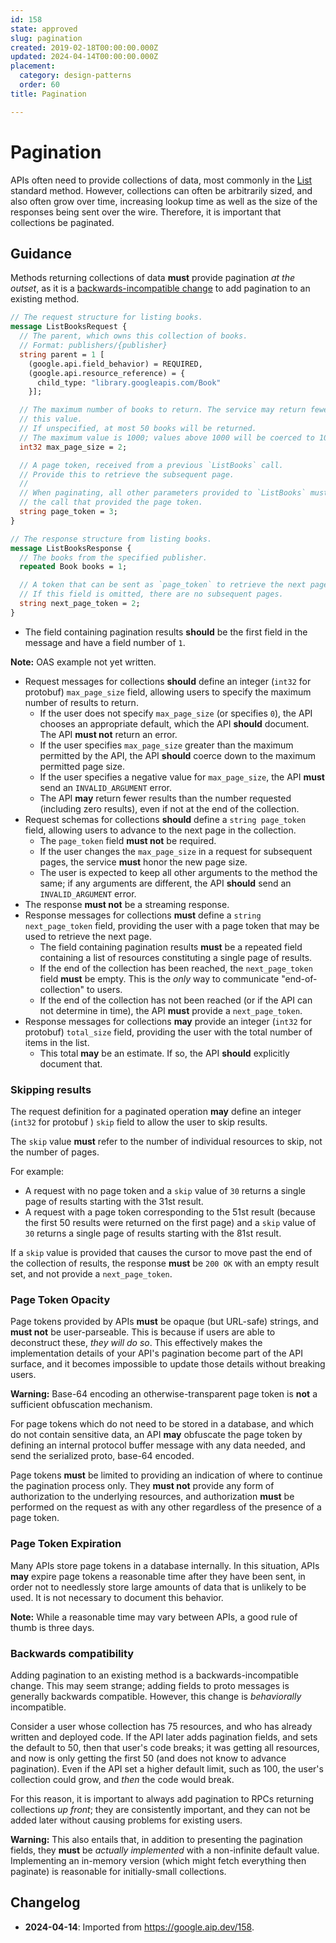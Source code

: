 ```yaml
---
id: 158
state: approved
slug: pagination
created: 2019-02-18T00:00:00.000Z
updated: 2024-04-14T00:00:00.000Z
placement:
  category: design-patterns
  order: 60
title: Pagination

--- 
```


# Pagination

APIs often need to provide collections of data, most commonly in the [List][]
standard method. However, collections can often be arbitrarily sized, and also
often grow over time, increasing lookup time as well as the size of the
responses being sent over the wire. Therefore, it is important that collections
be paginated.

## Guidance

Methods returning collections of data **must** provide pagination _at the outset_,
as it is a [backwards-incompatible change](#backwards-compatibility) to add
pagination to an existing method.


<Tabs>
  <TabItem label="Protocol Buffers">
  
  
  ```proto
  // The request structure for listing books.
  message ListBooksRequest {
    // The parent, which owns this collection of books.
    // Format: publishers/{publisher}
    string parent = 1 [
      (google.api.field_behavior) = REQUIRED,
      (google.api.resource_reference) = {
        child_type: "library.googleapis.com/Book"
      }];
  
    // The maximum number of books to return. The service may return fewer than
    // this value.
    // If unspecified, at most 50 books will be returned.
    // The maximum value is 1000; values above 1000 will be coerced to 1000.
    int32 max_page_size = 2;
  
    // A page token, received from a previous `ListBooks` call.
    // Provide this to retrieve the subsequent page.
    //
    // When paginating, all other parameters provided to `ListBooks` must match
    // the call that provided the page token.
    string page_token = 3;
  }
  
  // The response structure from listing books.
  message ListBooksResponse {
    // The books from the specified publisher.
    repeated Book books = 1;
  
    // A token that can be sent as `page_token` to retrieve the next page.
    // If this field is omitted, there are no subsequent pages.
    string next_page_token = 2;
  }
  ```
  
  - The field containing pagination results **should** be the first field in
    the message and have a field number of `1`.
  
  
  </TabItem>
  <TabItem label="OpenAPI 3.0">
  
  
  **Note:** OAS example not yet written.
  
  
  </TabItem>
</Tabs>
    

- Request messages for collections **should** define an integer (`int32` for
protobuf) `max_page_size` field, allowing users to specify the maximum number of
results to return.
  - If the user does not specify `max_page_size` (or specifies `0`), the API
    chooses an appropriate default, which the API **should** document. The API
    **must not** return an error.
  - If the user specifies `max_page_size` greater than the maximum permitted by the
    API, the API **should** coerce down to the maximum permitted page size.
  - If the user specifies a negative value for `max_page_size`, the API **must**
    send an `INVALID_ARGUMENT` error.
  - The API **may** return fewer results than the number requested (including
    zero results), even if not at the end of the collection.
- Request schemas for collections **should** define a `string page_token`
  field, allowing users to advance to the next page in the collection.
  - The `page_token` field **must not** be required.
  - If the user changes the `max_page_size` in a request for subsequent pages, the
    service **must** honor the new page size.
  - The user is expected to keep all other arguments to the method the same; if
    any arguments are different, the API **should** send an `INVALID_ARGUMENT`
    error.
- The response **must not** be a streaming response.
- Response messages for collections **must** define a
  `string next_page_token` field, providing the user with a page token that may
  be used to retrieve the next page.
  - The field containing pagination results **must** be a repeated
    field containing a list of resources constituting a single page of results.
  - If the end of the collection has been reached, the `next_page_token` field
    **must** be empty. This is the _only_ way to communicate
    "end-of-collection" to users.
  - If the end of the collection has not been reached (or if the API can not
    determine in time), the API **must** provide a `next_page_token`.
- Response messages for collections **may** provide an integer (`int32` for
protobuf) `total_size` field, providing the user with the total number of items
in the list.
  - This total **may** be an estimate. If so, the API **should** explicitly
    document that.

### Skipping results

The request definition for a paginated operation **may** define an integer
(`int32` for protobuf ) `skip` field to allow the user to skip results.

The `skip` value **must** refer to the number of individual resources to skip,
not the number of pages.

For example:

- A request with no page token and a `skip` value of `30` returns a single page
  of results starting with the 31st result.
- A request with a page token corresponding to the 51st result (because the
  first 50 results were returned on the first page) and a `skip` value of `30`
  returns a single page of results starting with the 81st result.

If a `skip` value is provided that causes the cursor to move past the end of
the collection of results, the response **must** be `200 OK` with an empty
result set, and not provide a `next_page_token`.

### Page Token Opacity

Page tokens provided by APIs **must** be opaque (but URL-safe) strings, and
**must not** be user-parseable. This is because if users are able to
deconstruct these, _they will do so_. This effectively makes the implementation
details of your API's pagination become part of the API surface, and it becomes
impossible to update those details without breaking users.

**Warning:** Base-64 encoding an otherwise-transparent page token is **not** a
sufficient obfuscation mechanism.

For page tokens which do not need to be stored in a database, and which do not
contain sensitive data, an API **may** obfuscate the page token by defining an
internal protocol buffer message with any data needed, and send the serialized
proto, base-64 encoded.

Page tokens **must** be limited to providing an indication of where to continue
the pagination process only. They **must not** provide any form of
authorization to the underlying resources, and authorization **must** be
performed on the request as with any other regardless of the presence of a page
token.

### Page Token Expiration

Many APIs store page tokens in a database internally. In this situation, APIs
**may** expire page tokens a reasonable time after they have been sent, in
order not to needlessly store large amounts of data that is unlikely to be
used. It is not necessary to document this behavior.

**Note:** While a reasonable time may vary between APIs, a good rule of thumb
is three days.

### Backwards compatibility

Adding pagination to an existing method is a backwards-incompatible change. This
may seem strange; adding fields to proto messages is generally backwards
compatible. However, this change is _behaviorally_ incompatible.

Consider a user whose collection has 75 resources, and who has already written
and deployed code. If the API later adds pagination fields, and sets the
default to 50, then that user's code breaks; it was getting all resources, and
now is only getting the first 50 (and does not know to advance pagination).
Even if the API set a higher default limit, such as 100, the user's collection
could grow, and _then_ the code would break.

For this reason, it is important to always add pagination to RPCs returning
collections _up front_; they are consistently important, and they can not be
added later without causing problems for existing users.

**Warning:** This also entails that, in addition to presenting the pagination
fields, they **must** be _actually implemented_ with a non-infinite default
value. Implementing an in-memory version (which might fetch everything then
paginate) is reasonable for initially-small collections.

[list]: ./list

## Changelog

- **2024-04-14**: Imported from https://google.aip.dev/158.
